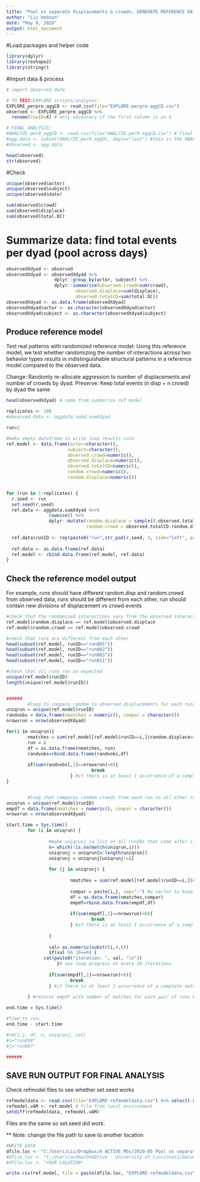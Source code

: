 ```yaml
---
title: "Pool vs separate displacements & crowds: GENERATE REFERENCE DATA"
author: "Liz Hobson"
date: "May 9, 2020"
output: html_document
---
```


#Load packages and helper code
```r
library(dplyr)
library(reshape2)
library(stringr)
```


#Import data & process
```r
# import observed data

# TO TEST/EXPLORE scripts/analyses:
EXPLORE_perpre_aggCD <- read.csv(file="EXPLORE-perpre-aggCD.csv") 
observed <- EXPLORE_perpre_aggCD %>%
  rename(rowID=X) # only necessary if the first column is an X

# FINAL ANALYSIS:
#ANALYZE_per0_aggCD <- read.csv(file="ANALYZE-per0-aggCD.csv") # final analyses
#agg.data <- subset(ANALYZE_per0_aggDC, days=="last") #this is the ANALYZE data for the actual analyses in the final paper
#observed <- agg.data

head(observed)
str(observed)
```


#Check
```r
unique(observed$actor)
unique(observed$subject)
unique(observed$date)

sum(observed$crowd)
sum(observed$displace)
sum(observed$total.DC)

```


# Summarize data: find total events per dyad (pool across days)
```r
observedXdyad <- observed
observedXdyad <- observedXdyad %>% 
                  dplyr::group_by(actor, subject) %>% 
                  dplyr::summarise(observed.crowd=sum(crowd),
                          observed.displace=sum(displace),
                          observed.totalCD=sum(total.DC)) 
observedXdyad <- as.data.frame(observedXdyad)   
observedXdyad$actor <- as.character(observedXdyad$actor)
observedXdyad$subject <- as.character(observedXdyad$subject)
```


## Produce reference model
Test real patterns with randomized reference model: Using this reference model, we test whether randomizing the number of interactions across two behavior types results in indistinguishable structural patterns in a reference model compared to the observed data.

Change: Randomly re-allocate aggression to number of displacements and number of crowds by dyad. 
Preserve: Keep total events (n disp + n crowd) by dyad the same

```r
head(observedXdyad) # name from summarize ref model

replicates <- 100
#observed.data <- aggdata.subd.sumXdyad 

run=2

#make empty dataframe to write loop results into
ref.model <- data.frame(actor=character(),
                       subject=character(),
                       observed.crowd=numeric(),
                       observed.displace=numeric(),
                       observed.totalCD=numeric(),
                       random.crowd=numeric(),
                       random.displace=numeric())


for (run in 1:replicates) {
  r.seed <- run
  set.seed(r.seed)
  ref.data <- aggdata.sumXdyad %<>%
                rowwise() %>%
                dplyr::mutate(random.displace = sample(0:observed.totalCD, 1),
                              random.crowd = observed.totalCD-random.displace)
  
  ref.data$runID <- rep(paste0("run",str_pad(r.seed, 3, side="left", pad = "0")),    length(aggdata.sumXdyad$actor)) #generates run IDs that are all 3 digits (001-100), change to 4 digit-padding if running >999
    
  ref.data <- as.data.frame(ref.data)
  ref.model <- rbind.data.frame(ref.model, ref.data)
}

```


## Check the reference model output
For example, runs should have different random.disp and random.crowd from observed data, runs should be different from each other, run should contain new divisions of displacement vs crowd events
```r
#check that the randomized interactions vary from the observed interactions
ref.model$random.displace == ref.model$observed.displace
ref.model$random.crowd == ref.model$observed.crowd

#check that runs are different from each other
head(subset(ref.model, runID=="run001"))
head(subset(ref.model, runID=="run002"))
head(subset(ref.model, runID=="run003"))
head(subset(ref.model, runID=="run011"))

#check that all runs ran as expected
unique(ref.model$runID)
length(unique(ref.model$runID))


######
        #loop to compare random to observed displacements for each runID
uniqrun = unique(ref.model$runID)
randvobs = data.frame(nmatches = numeric(), compar = character())
nrowxrun = nrow(observedXdyad)

for(i in uniqrun){
        nmatches = sum(ref.model[ref.model$runID==i,]$random.displace==ref.model[ref.model$runID==i,]$observed.displace)
        run = i
        df = as.data.frame(nmatches, run)
        randvobs=rbind.data.frame(randvobs,df)
        
        if(sum(randvobs[,1]==nrowxrun)>0){
                                break
                        } #if there is at least 1 occurrence of a complete match between random.displace and observed.displace columns, then break the loop. No more comparisons will be made. Look at end of randvobs to see which runs had a complete match
}


        #loop that compares random.crowds from each run to all other runs 
uniqrun = unique(ref.model$runID)
empdf = data.frame(nmatches = numeric(), compar = character())
nrowxrun = nrow(observedXdyad)

start.time = Sys.time()
        for (i in uniqrun) {
                
                #make uniqrunj (a list of all runIDs that come after i)
                n= which(!is.na(match(uniqrun,i))) 
                uniqrunj = uniqrun[n:length(uniqrun)] 
                uniqrunj = uniqrunj[uniqrunj!=i] 
                        
                for (j in uniqrunj) {
                  
                        nmatches = sum(ref.model[ref.model$runID==i,]$random.crowd==ref.model[ref.model$runID==j,]$random.crowd)    # gives the number of dyads for which the number of crowds in run i matches that in run j
                        
                        compar = paste(i,j, sep="-") #a vector to keep track of which runs are being compared
                        df = as.data.frame(nmatches,compar)
                        empdf=rbind.data.frame(empdf,df)
                  
                        if(sum(empdf[,1]==nrowxrun)>0){
                                break
                        } #if there is at least 1 occurrence of a complete match between random.crowd columns                         from the two runs, then break the inner loop
                        
                }
        
                val= as.numeric(substr(i,4,6))
                if(val %% 10==0) {
              cat(paste0("iteration: ", val, "\n"))
                   }# see loop progress at every 10 iterations
                               
                if(sum(empdf[,1]==nrowxrun)>0){
                        break
                } #if there is at least 1 occurrence of a complete match between random.crowd columns from                   the two runs, then break the entire loop - no more comparisons will be made. Look at end of                  empdf to see which runs had a complete match
                
        } #returns empdf with number of matches for each pair of runs being compared

end.time = Sys.time()

#Time to run:
end.time - start.time

#rm(i,j, df, n, uniqrunj, val)
#i="run050"
#j="run007"

######

```


## SAVE RUN OUTPUT FOR FINAL ANALYSIS
Check refmodel files to see whether set.seed works
```r
refmodeldata <- read.csv(file="EXPLORE-refmodeldata.csv") %>% select(-X)  # file from github
refmodel.vAM <- ref.model # file from local environment
setdiff(refmodeldata, refmodel.vAM) 

```

Files are the same so set.seed did work. 

** Note: change the file path to save to another location

```r
#WRITE DATA 
dfile.loc <- "C:/Users/Liz/Dropbox/A ACTIVE MSs/2020-05 Pool vs separate behaviors/poolVSseparate/"
#dfile.loc <- "C:/Users/avdma/OneDrive - University of Cincinnati/Documents/Postdoc_UC/Hobson lab/pool-separate-behaviors/"
#dfile.loc <- "YOUR LOCATION"

write.csv(ref.model, file = paste(dfile.loc, "EXPLORE-refmodeldata.csv", sep=""))	
```

